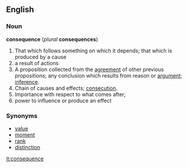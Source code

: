 ==English==

===Noun===
'''consequence''' (''plural'' '''consequences''')
#That which follows something on which it depends; that which is produced by a cause
# a result of actions
# A proposition collected from the [[agreement]] of other previous propositions; any conclusion which results from reason or [[argument]]; [[inference]].
# Chain of causes and effects; [[consecution]].
# Importance with respect to what comes after; 
# power to influence or produce an effect
=== Synonyms ===
*[[value]]
*[[moment]]
*[[rank]] 
*[[distinction]]

[[it:consequence]]